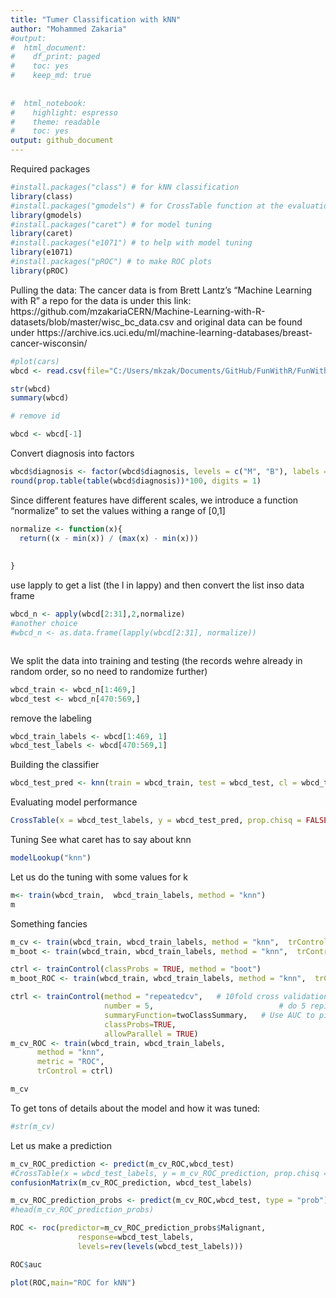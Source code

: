 ```yaml
---
title: "Tumer Classification with kNN"
author: "Mohammed Zakaria"
#output:
#  html_document:
#    df_print: paged
#    toc: yes
#    keep_md: true
   
  
#  html_notebook:
#    highlight: espresso
#    theme: readable
#    toc: yes
output: github_document
---
```



Required packages
```r
#install.packages("class") # for kNN classification
library(class)
#install.packages("gmodels") # for CrossTable function at the evaluation
library(gmodels)
#install.packages("caret") # for model tuning
library(caret)
#install.packages("e1071") # to help with model tuning
library(e1071)
#install.packages("pROC") # to make ROC plots
library(pROC)	
```


Pulling the data: The cancer data is from Brett Lantz's "Machine Learning with R"
a repo for the data is under this link:
https://github.com/mzakariaCERN/Machine-Learning-with-R-datasets/blob/master/wisc_bc_data.csv
and original data can be found under
https://archive.ics.uci.edu/ml/machine-learning-databases/breast-cancer-wisconsin/
```r
#plot(cars)
wbcd <- read.csv(file="C:/Users/mkzak/Documents/GitHub/FunWithR/FunWithR/1_kNN/wisc_bc_data.csv", stringsAsFactors = FALSE)

str(wbcd)
summary(wbcd)

# remove id

wbcd <- wbcd[-1]

```

Convert diagnosis into factors

```r
wbcd$diagnosis <- factor(wbcd$diagnosis, levels = c("M", "B"), labels = c("Malignant", "Benign"))
round(prop.table(table(wbcd$diagnosis))*100, digits = 1)

```

Since different features have different scales, we introduce a function "normalize" to set the values withing a range of [0,1]

```r
normalize <- function(x){
  return((x - min(x)) / (max(x) - min(x)))
  
  
}
```
use lapply to get a list (the l in lappy) and then convert the list inso data frame

```r

wbcd_n <- apply(wbcd[2:31],2,normalize)
#another choice 
#wbcd_n <- as.data.frame(lapply(wbcd[2:31], normalize))



```

We split the data into training and testing (the records wehre already in random order, so no need to randomize further)

```r
wbcd_train <- wbcd_n[1:469,]
wbcd_test <- wbcd_n[470:569,]

```

remove the labeling

```r
wbcd_train_labels <- wbcd[1:469, 1]
wbcd_test_labels <- wbcd[470:569,1]

```



Building the classifier
```r
wbcd_test_pred <- knn(train = wbcd_train, test = wbcd_test, cl = wbcd_train_labels, k = 21)

```



Evaluating model performance 
```r
CrossTable(x = wbcd_test_labels, y = wbcd_test_pred, prop.chisq = FALSE)

```
Tuning
See what caret has to say about knn
```r
modelLookup("knn")


```

Let us do the tuning with some values for k

```r
m<- train(wbcd_train,  wbcd_train_labels, method = "knn")
m
```

Something fancies

```r
m_cv <- train(wbcd_train, wbcd_train_labels, method = "knn",  trControl = trainControl(method = "cv"), tuneLength = 15)
m_boot <- train(wbcd_train, wbcd_train_labels, method = "knn",  trControl = trainControl(method = "boot"), tuneLength = 15)

ctrl <- trainControl(classProbs = TRUE, method = "boot")
m_boot_ROC <- train(wbcd_train, wbcd_train_labels, method = "knn",  trControl = ctrl, tuneLength = 15, metric = "ROC")

ctrl <- trainControl(method = "repeatedcv",   # 10fold cross validation
                     number = 5,							# do 5 repititions of cv
                     summaryFunction=twoClassSummary,	# Use AUC to pick the best model
                     classProbs=TRUE,
                     allowParallel = TRUE)
m_cv_ROC <- train(wbcd_train, wbcd_train_labels,
      method = "knn",
      metric = "ROC",
      trControl = ctrl)

m_cv

```


To get tons of details about the model and how it was tuned:
```r
#str(m_cv)
```

Let us make a prediction
```r
m_cv_ROC_prediction <- predict(m_cv_ROC,wbcd_test)
#CrossTable(x = wbcd_test_labels, y = m_cv_ROC_prediction, prop.chisq = FALSE)
confusionMatrix(m_cv_ROC_prediction, wbcd_test_labels)

m_cv_ROC_prediction_probs <- predict(m_cv_ROC,wbcd_test, type = "prob")
#head(m_cv_ROC_prediction_probs)

ROC <- roc(predictor=m_cv_ROC_prediction_probs$Malignant,
               response=wbcd_test_labels,
               levels=rev(levels(wbcd_test_labels)))

ROC$auc

plot(ROC,main="ROC for kNN")
```